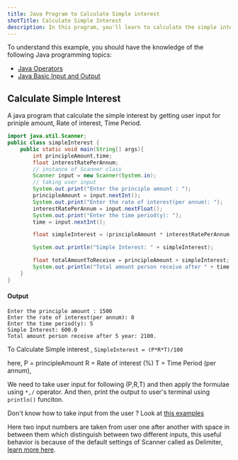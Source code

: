 ```yaml
---
title: Java Program to Calculate Simple interest
shotTitle: Calculate Simple Interest
description: In this program, you'll learn to calculate the simple interest and display final value on screen/terminal
---
```


To understand this example, you should have the knowledge of the following Java programming topics:

- [Java Operators](/docs/operators)
- [Java Basic Input and Output](/docs/basic-input-output)

## Calculate Simple Interest

A java program that calculate the simple interest by getting user input for priniple amount, Rate of interest, Time Period.

```java
import java.util.Scanner;
public class simpleInterest {
    public static void main(String[] args){
        int principleAmount,time;
        float interestRatePerAnnum;
        // instance of Scanner class
        Scanner input = new Scanner(System.in);
        // taking user input
        System.out.print("Enter the principle amount : ");
        principleAmount = input.nextInt();
        System.out.print("Enter the rate of interest(per annum): ");
        interestRatePerAnnum = input.nextFloat();
        System.out.print("Enter the time period(y): ");
        time = input.nextInt();

        float simpleInterest = (principleAmount * interestRatePerAnnum * time)/100;

        System.out.println("Simple Interest: " + simpleInterest);

        float totalAmountToReceive = principleAmount + simpleInterest;
        System.out.println("Total amount person receive after " + time + " year" + ": " + totalAmountToReceive);
    }
}
```

#### Output

```plaintext
Enter the principle amount : 1500
Enter the rate of interest(per annum): 8
Enter the time period(y): 5
Simple Interest: 600.0
Total amount person receive after 5 year: 2100.
```

To Calculate Simple interest ,
`SimpleInterest = (P*R*T)/100`

here, P = principleAmount
R = Rate of interest (%)
T = Time Period (per annum),

We need to take user input for following (P,R,T) and then apply the formulae using `*,/` operator. And then, print the output to user's terminal using `println()` funciton.

<Callout>

Don't know how to take input from the user ? Look at [this examples](/docs/basic-input-output#java-input)

Here two input numbers are taken from user one after another with space in between them which distinguish between two different inputs, this useful behavior is because of the default settings of Scanner called as Delimiter, [learn more here](https://www.javatpoint.com/post/java-scanner-delimiter-method).

</Callout>
